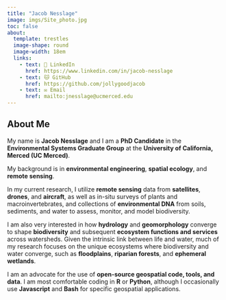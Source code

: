 ```yaml
---
title: "Jacob Nesslage"
image: imgs/Site_photo.jpg
toc: false
about: 
  template: trestles
  image-shape: round
  image-width: 18em
  links: 
    - text: 💼 LinkedIn
      href: https://www.linkedin.com/in/jacob-nesslage
    - text: 🐱 GitHub
      href: https://github.com/jollygoodjacob
    - text: ✉️ Email
      href: mailto:jnesslage@ucmerced.edu
---
```


::: researchcontainer
## About Me

My name is **Jacob Nesslage** and I am a **PhD Candidate** in the **Environmental Systems Graduate Group** at the **University of California, Merced (UC Merced)**.

My background is in **environmental engineering**, **spatial ecology**, and **remote sensing**.

In my current research, I utilize **remote sensing** data from **satellites**, **drones**, and **aircraft**, as well as in-situ surveys of plants and macroinvertebrates, and collections of **environmental DNA** from soils, sediments, and water to assess, monitor, and model biodiversity.

I am also very interested in how **hydrology** and **geomorphology** converge to shape **biodiversity** and subsequent **ecosystem functions and services** across watersheds. Given the intrinsic link between life and water, much of my research focuses on the unique ecosystems where biodiversity and water converge, such as **floodplains**, **riparian forests**, and **ephemeral wetlands**.

I am an advocate for the use of **open-source geospatial code, tools, and data**. I am most comfortable coding in **R** or **Python**, although I occasionally use **Javascript** and **Bash** for specific geospatial applications.
:::
